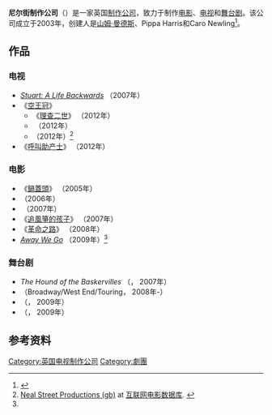 {{Infobox company
| company_name     = Neal Street Productions<br />尼尔街制作公司
| company_logo     = 
| company_type     = 
| foundation       = 2003年
| founder          = [[山姆·曼德斯|山姆·曼德斯]] <br> [[Pippa_Harris|Pippa Harris]] <br> [[Caro_Newling|Caro Newling]]
| location_city    = 
| location_country = 英国
| industry         = [[电影|电影]] <br> [[电视|电视]] <br> [[劇場_(藝術)|舞台剧]]
| divisions        = 
| homepage         = [http://www.nealstreetproductions.com/ nealstreetproductions.com]
}}

'''尼尔街制作公司'''（{{lang-en|Neal Street Productions}}）是一家英国[[制片公司|制作公司]]，致力于制作[[电影|电影]]、[[电视|电视]]和[[劇場_(藝術)|舞台剧]]。该公司成立于2003年，创建人是[[山姆·曼德斯|山姆·曼德斯]]、Pippa Harris和Caro Newling<ref>{{cite web |url=http://www.nealstreetproductions.com/ |title=Neal Street Productions |publisher=Neal Street Productions |date= |accessdate=2012-10-01 |archive-date=2012-12-08 |archive-url=https://web.archive.org/web/20121208164143/http://www.nealstreetproductions.com/ |dead-url=no }}</ref>。

==作品==
{{col-begin}}
{{col-break}}
===电视===
*''[[Stuart:_A_Life_Backwards|Stuart: A Life Backwards]]'' （2007年）
*《[[空王冠|空王冠]]》
**《[[理查二世_(电影)|理查二世]]》 （2012年）
**''{{tsl|en|Henry IV, Part I and Part II (TV films)}}'' （2012年）
**''{{tsl|en|Henry V (TV film)||Henry V}}'' （2012年）<ref name="imdbco">[http://www.imdb.com/company/co0165439/ Neal Street Productions (gb)] {{Wayback|url=http://www.imdb.com/company/co0165439/ |date=20130801141406 }} at [[互联网电影数据库|互联网电影数据库]]. {{retrieved|accessdate=2012-10-01}}</ref>
*《[[呼叫助产士|呼叫助产士]]》 （2012年）
{{col-break}}
===电影===
*《[[鍋蓋頭|鍋蓋頭]]》 （2005年）
*''{{tsl|en|Starter for 10 (film)||Starter for 10}}'' （2006年）
*''{{tsl|en|Things We Lost in the Fire}}'' （2007年）
*《[[追風箏的孩子|追風箏的孩子]]》 （2007年）
*《[[革命之路|革命之路]]》 （2008年）
*''[[Away_We_Go|Away We Go]]'' （2009年）<ref name="imdbco"/>
{{col-break}}
===舞台剧===
* ''The Hound of the Baskervilles'' （{{tsl|en|West Yorkshire Playhouse}}， 2007年）
*''{{tsl|en|Shrek the Musical}}'' （Broadway/West End/Touring， 2008年-）
*''{{tsl|en|The House of Special Purpose (play)||The House of Special Purpose}}'' （{{tsl|en|Chichester Festival Theatre}}， 2009年）
*''{{tsl|en|Mary Stewart on Broadway}}'' （{{tsl|en|Shubert Theatre（Broadway年）||Shubert Theatre}}， 2009年）
{{col-end}}

==参考资料==
{{Reflist}}

[[Category:英国电视制作公司|Category:英国电视制作公司]]
[[Category:劇團|Category:劇團]]